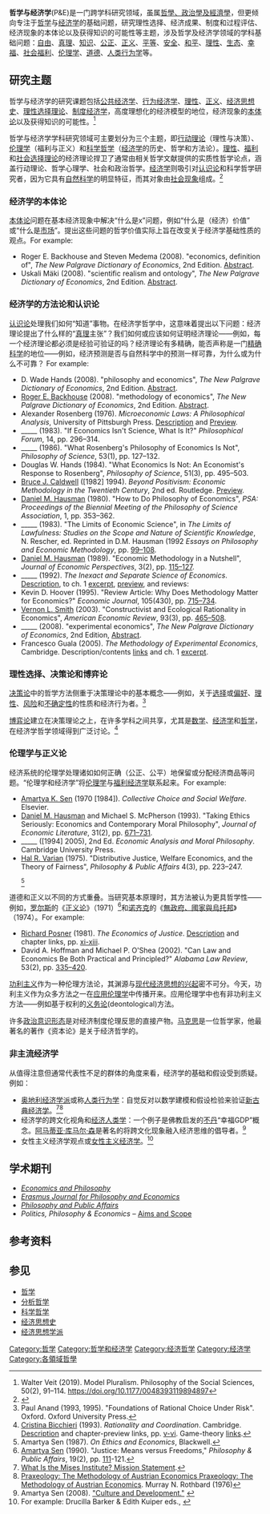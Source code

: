 {{See also|哲學、政治學及經濟學}}
{{Philosophy sidebar}}
{{Economics sidebar}}
'''哲学与经济学'''(P&E)是一门跨学科研究领域，虽属[[哲學、政治學及經濟學|哲學、政治學及經濟學]]，但更倾向专注于[[哲学|哲学]]与[[经济学|经济学]]的基础问题，研究理性选择、经济成果、制度和过程评估、经济现象的本体论以及获得知识的可能性等主题，涉及哲学及经济学领域的学科基础问题：[[自由|自由]]、[[真理|真理]]、[[知识|知识]]、[[公正|公正]]、[[正义|正义]]、[[平等|平等]]、[[安全|安全]]、[[和平|和平]]、[[理性|理性]]、[[生态|生态]]、[[幸福|幸福]]、[[社会福利|社会福利]]、[[伦理学|伦理学]]、[[道德|道德]]、[[人类行为学|人类行为学]]等。

==研究主题==
哲学与经济学的研究课题包括[[公共经济学|公共经济学]]、[[行为经济学|行为经济学]]、[[理性|理性]]、[[正义|正义]]、[[经济思想史|经济思想史]]、[[理性选择理论|理性选择理论]]、[[制度经济学|制度经济学]]，高度理想化的经济模型的地位，经济现象的[[本体论|本体论]]以及获得知识的可能性。<ref>Walter Veit (2019). Model Pluralism. Philosophy of the Social Sciences, 50(2), 91–114. https://doi.org/10.1177/0048393119894897</ref>

哲学与经济学学科研究领域可主要划分为三个主题，即[[行动理论|行动理论]]（理性与决策）、[[伦理学|伦理学]]（福利与正义）和[[科学哲学|科学哲学]]（[[经济学|经济学]]的历史、哲学和方法论）。[[理性|理性]]、[[福利|福利]]和[[社会选择理论|社会选择理论]]的经济理论捍卫了通常由相关哲学文献提供的实质性哲学论点，涵盖行动理论、哲学心理学、社会和政治哲学。[[经济学|经济学]]则吸引对[[认识论|认识论]]和科学哲学研究者，因为它具有[[自然科学|自然科学]]的明显特征，而其对象由[[社会现象|社会现象]]组成。<ref>{{Cite web|url=http://plato.stanford.edu/entries/economics/|title=Philosophy of Economics, Stanford Encyclopedia of Philosophy}}</ref>
===经济学的本体论===
[[本体论|本体论]]问题在基本经济现象中解决“什么是x”问题，例如“什么是（经济）价值” 或“什么是[[市场|市场]]”。提出这些问题的哲学价值实际上旨在改变关于经济学基础性质的观点。<ref>For example:
* Roger E. Backhouse and Steven Medema (2008). "economics, definition of", ''The New Palgrave Dictionary of Economics'', 2nd Edition. [http://www.dictionaryofeconomics.com/article?id=pde2008_E000291&q=definitions&topicid=&result_number=5 Abstract].
* Uskali Mäki (2008). "scientific realism and ontology", ''The New Palgrave Dictionary of Economics'', 2nd Edition. [http://www.dictionaryofeconomics.com/article?id=pde2008_R000248&q=ontology%20&topicid=&result_number=1 Abstract].</ref>
===经济学的方法论和认识论===
{{main|经济学方法}}
[[认识论|认识论]]处理我们如何“知道”事物。在经济学哲学中，这意味着提出以下问题：经济理论提出了什么样的“[[真理|真理]]主张”？我们如何或应该如何证明经济理论——例如，每一个经济理论都必须是经验可验证的吗？经济理论有多精确，能否声称是一门[[精确科学|精确科学]]的地位——例如，经济预测是否与自然科学中的预测一样可靠，为什么或为什么不可靠？ <ref>For example:
* D. Wade Hands  (2008). "philosophy and economics", ''The New Palgrave Dictionary of Economics'', 2nd Edition. [http://www.dictionaryofeconomics.com/article?id=pde2008_P000084&q=philosophy%20economics&topicid=&result_number=1 Abstract].
* [[Roger_Backhouse_(economist)|Roger E. Backhouse]] (2008). "methodology of economics", ''The New Palgrave Dictionary of Economics'', 2nd Edition. [http://www.dictionaryofeconomics.com/article?id=pde2008_M000393&q=methodology&topicid=&result_number=1 Abstract].
* Alexander Rosenberg (1976). ''Microeconomic Laws: A Philosophical Analysis'', University of Pittsburgh Press. [http://www.upress.pitt.edu/BookDetails.aspx?bookId=36114 Description] {{Webarchive|url=https://web.archive.org/web/20120112161811/http://www.upress.pitt.edu/BookDetails.aspx?bookId=36114 |date=2012-01-12 }} and [https://books.google.com/books?id=JFIYQyCY90QC&pg=PR7 Preview].
* _____ (1983). "If Economics Isn't Science, What Is It?" ''Philosophical Forum'', 14, pp. 296–314.
* _____ (1986). "What Rosenberg's Philosophy of Economics Is Not", ''Philosophy of Science'', 53(1), pp. 127–132. {{JSTOR|187927}}
* Douglas W. Hands (1984). "What Economics Is Not: An Economist's Response to Rosenberg", ''Philosophy of Science'', 51(3), pp. 495–503. {{JSTOR|187496}}
* [[Bruce_J._Caldwell|Bruce J. Caldwell]] ([1982] 1994). ''Beyond Positivism: Economic Methodology in the Twentieth Century'', 2nd ed. Routledge. [https://books.google.com/books?id=hrqLZsCOg4sC&pg=PR5 Preview].
* [[Daniel_M._Hausman|Daniel M. Hausman]] (1980). "How to Do Philosophy of Economics", ''PSA: Proceedings of the Biennial Meeting of the Philosophy of Science Association'', 1, pp. 353–362. {{JSTOR|192578}}
* _____ (1983). "The Limits of Economic Science", in ''The Limits of Lawfulness: Studies on the Scope and Nature of Scientific Knowledge'', N. Rescher, ed. Reprinted in D.M. Hausman (1992 ''Essays on Philosophy and Economic Methodology'', pp. [https://books.google.com/books?id=pM57-DJ2yDcC&pg=PA99 99–108].
* [[Daniel_M._Hausman|Daniel M. Hausman]] (1989). "Economic Methodology in a Nutshell", ''Journal of Economic Perspectives'', 3(2), pp. [http://manoa.hawaii.edu/ctahr/aheed/Carl/supplementary%20readings/Hausman_1989_Economic_Methodology_in_a_Nutshell.pdf 115–127].
* _____ (1992). ''The Inexact and Separate Science of Economics''.  [http://www.cambridge.org/catalogue/catalogue.asp?isbn=9780521415019 Description], to ch. 1 [http://assets.cambridge.org/97805214/25230/excerpt/9780521425230_excerpt.pdf excerpt], [https://books.google.com/books?id=F7Vf3sb-ck4C&printsec=frontcover preview], and reviews: {{JSTOR|2185742}}{{JSTOR|687635}}
* Kevin D. Hoover (1995). "Review Article: Why Does Methodology Matter for Economics?" ''Economic Journal'', 105(430), pp. [http://econ.duke.edu/~kdh9/Source%20Materials/Research/WhyMethodologyMatters.pdf 715–734].
* [[Vernon_L._Smith|Vernon L. Smith]] (2003). "Constructivist and Ecological Rationality in Economics", ''American Economic Review'', 93(3), pp. [http://dev.wcfia.harvard.edu/sites/default/files/Smith2003.pdf 465–508]. {{webarchive|url=https://web.archive.org/web/20120111154803/http://dev.wcfia.harvard.edu/sites/default/files/Smith2003.pdf |date=2012-01-11 }}
* _____ (2008). "experimental economics", ''The New Palgrave Dictionary of Economics'', 2nd Edition, [http://www.dictionaryofeconomics.com/article?id=pde2008_E000277&q=experimental%20&topicid=&result_number=2 Abstract].
* Francesco Guala (2005). ''The Methodology of Experimental Economics'', Cambridge. Description/contents [http://www.cambridge.org/gb/knowledge/isbn/item1172961/?site_locale=en_GB links] and ch. 1 [http://www.cambridge.org/servlet/file/store6/item2350863/version1/item_9780521853408_excerpt.pdf excerpt]. {{webarchive|url=https://web.archive.org/web/20120917074454/http://www.cambridge.org/servlet/file/store6/item2350863/version1/item_9780521853408_excerpt.pdf |date=2012-09-17 }}</ref>

===理性选择、决策论和博弈论===
{{main|博弈论}}
[[决策论|决策论]]中的哲学方法侧重于决策理论中的基本概念——例如，关于[[选择|选择]]或[[偏好|偏好]]、[[理性|理性]]、[[风险|风险]]和[[不确定性|不确定性]]的性质和经济行为者。<ref>Paul Anand (1993, 1995). "Foundations of Rational Choice Under Risk". Oxford. Oxford University Press.</ref>

[[博弈论|博弈论]]建立在决策理论之上，在许多学科之间共享，尤其是[[数学|数学]]、[[经济学|经济学]]和[[哲学|哲学]]，在经济学哲学领域得到广泛讨论。<ref>[[Cristina_Bicchieri|Cristina Bicchieri]] (1993). ''Rationality and Coordination''. Cambridge. [http://www.cambridge.org/gb/knowledge/isbn/item1154149/?site_locale=en_GB Description] and chapter-preview links, pp. [https://books.google.com/books?id=4SQ4AAAAIAAJ&printsec=toc&dq=%22Rationality+and+Coordination%22&source=gbs_summary_s&cad=0 v-vi]. Game-theory [https://books.google.com/books?id=4SQ4AAAAIAAJ&printsec=toc&dq=#v=onepage&q=game&f=false links].</ref>

===伦理学与正义论===
{{main|补偿性正义}}
经济系统的伦理学处理诸如如何正确（公正、公平）地保留或分配经济商品等问题。“伦理学和经济学”将[[伦理学|伦理学]]与[[福利经济学|福利经济学]]联系起来。<ref>For example:
* [[Amartya_K._Sen|Amartya K. Sen]] (1970 [1984]). ''Collective Choice and Social Welfare''. Elsevier.
* [[Daniel_M._Hausman|Daniel M. Hausman]] and Michael S. McPherson (1993).  "Taking Ethics Seriously: Economics and Contemporary Moral Philosophy", ''Journal of Economic Literature'', 31(2), pp. [http://www.colorado.edu/economics/morey/4999Ethics/ethicsandmoralphilosphy/HausmanMcPherson1993_Edward.pdf 671–731].
* _____ ([1994] 2005), 2nd Ed. ''Economic Analysis and Moral Philosophy''. Cambridge University Press.
* [[Hal_R._Varian|Hal R. Varian]] (1975).  "Distributive Justice, Welfare Economics, and the Theory of Fairness", ''Philosophy & Public Affairs'' 4(3), pp. 223–247. {{JSTOR|2265084}}</ref><ref>Amartya Sen (1987). ''On Ethics and Economics'', Blackwell.</ref>

道德和正义以不同的方式重叠。当研究基本原理时，其方法被认为更具哲学性——例如，[[约翰·罗尔斯|罗尔斯]]的《[[正义论|正义论]]》（1971）<ref>[[Amartya_Sen|Amartya Sen]] (1990). "Justice: Means versus Freedoms," ''Philosophy & Public Affairs'', 19(2), pp. [https://www.jstor.org/pss/2265406 111]-121.</ref>和[[羅伯特·諾齊克|诺齐克]]的《[[無政府、國家與烏托邦|無政府、國家與烏托邦]]》（1974）。<ref>For example:
* [[Richard_Posner|Richard Posner]] (1981). ''The Economics of Justice''. [http://www.hup.harvard.edu/catalog/POSECO.html Description] and chapter links, pp. [https://books.google.com/books?id=CKEN0F07ChUC&dq=%22economic+analysis+of+law%22+posner&printsec=frontcover&source=bl&ots=GS4jOgg4as&sig=ESu3j8utNT12CSzI_cMU8DMJhYI&hl=en&ei=t54YSrO4K9DHtgfq_72BDQ&sa=X&oi=book_result&ct=result&resnum=8#PPR11,M1 xi-xiii].
* David A. Hoffman and Michael P. O'Shea (2002). "Can Law and Economics Be Both Practical and Principled?" ''Alabama Law Review'',  53(2), pp.  [http://works.bepress.com/hoffman/4/ 335–420].</ref>

[[功利主义|功利主义]]作为一种伦理方法论，其渊源与[[经济学史|现代经济思想的兴起]]密不可分。今天，功利主义作为众多方法之一在[[應用倫理學|应用伦理学]]中传播开来。应用伦理学中也有非功利主义方法——例如基于权利的[[义务论|义务论]](deontological)方法。

许多[[政治意识形态|政治意识形态]]是对经济制度伦理反思的直接产物。[[马克思|马克思]]是一位哲学家，他最著名的著作《资本论》是关于经济哲学的。

===非主流经济学===
{{main|异端经济学}}
从值得注意但通常代表性不足的群体的角度来看，经济学的基础和假设受到质疑。例如：

* [[奥地利经济学派|奥地利经济学派]]或称[[人類行為學|人类行为学]]：自觉反对以数学建模和假设检验来验证[[新古典經濟學派|新古典经济学]]。<ref>[https://mises.org/about-mises/what-is-the-mises-Institute What Is the Mises Institute? Mission Statement].</ref><ref>[https://mises.org/library/praxeology-methodology-austrian-economics Praxeology: The Methodology of Austrian Economics Praxeology: The Methodology of Austrian Economics]. Murray N. Rothbard (1976)</ref>
* 经济学的跨文化视角和[[经济人类学|经济人类学]]：一个例子是佛教启发的[[不丹|不丹]]“幸福GDP”概念。[[阿马蒂亚·库马尔·森|阿马蒂亚·库马尔·森]]是著名的将跨文化现象融入经济思维的倡导者。<ref>Amartya Sen (2008). [http://www.pyinnya.com/wp-content/uploads/2008/04/culture-and-development.pdf "Culture and Development."] {{Webarchive|url=https://web.archive.org/web/20111005211313/http://www.pyinnya.com/wp-content/uploads/2008/04/culture-and-development.pdf |date=2011-10-05 }}</ref>
* 女性主义经济学观点或[[女性主义经济学|女性主义经济学]]。<ref>For example: Drucilla Barker & Edith Kuiper eds., {{cite book |year=2003 |title=Towards a feminist philosophy of economics |publisher=Routledge |isbn=0-415-28388-4  }}</ref>

==学术期刊==
* [http://journals.cambridge.org/action/displayJournal?jid=EAP&bVolume=y ''Economics and Philosophy'']
* [http://ejpe.org ''Erasmus Journal for Philosophy and Economics'']
* [https://web.archive.org/web/20080821182922/http://www.blackwellpublishing.com/journals/papa ''Philosophy and Public Affairs'']
* ''Politics, Philosophy & Economics'' – [https://archive.today/20130201192007/http://www.sagepub.com/journalsProdAims.nav?prodId=Journal201490 Aims and Scope]
==参考资料==
{{reflist|25em}}

{{Philosophy navigation}}
{{Economics}}

[[Category:哲学|Category:哲学]]
[[Category:哲学和经济学|Category:哲学和经济学]]
[[Category:经济哲学|Category:经济哲学]]
[[Category:经济学|Category:经济学]]
[[Category:各領域哲學|Category:各領域哲學]]

== 参见 ==
*[[哲学|哲学]]
*[[分析哲学|分析哲学]]
*[[科学哲学|科学哲学]]
*[[经济思想史|经济思想史]]
*[[经济思想学派|经济思想学派]]